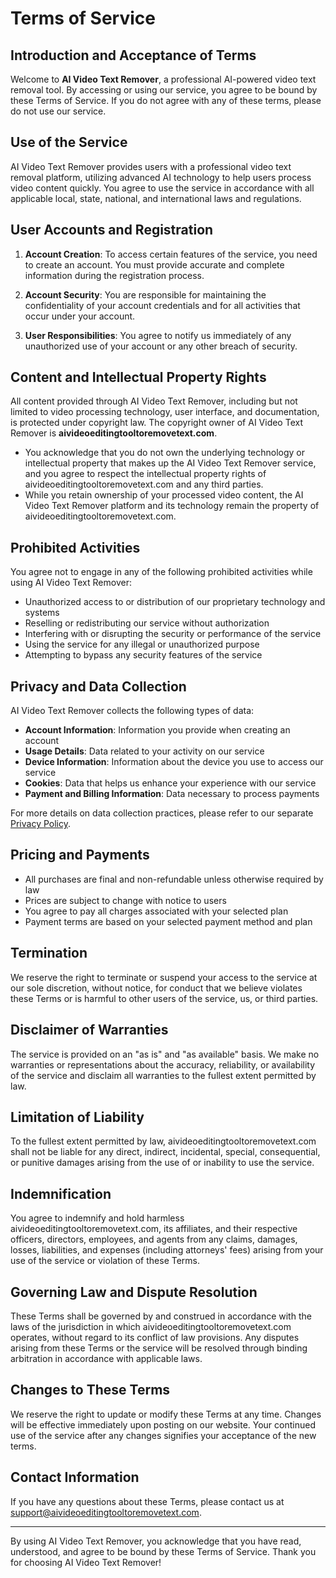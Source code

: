 # Terms of Service

## Introduction and Acceptance of Terms

Welcome to **AI Video Text Remover**, a professional AI-powered video text removal tool. By accessing or using our service, you agree to be bound by these Terms of Service. If you do not agree with any of these terms, please do not use our service.

## Use of the Service

AI Video Text Remover provides users with a professional video text removal platform, utilizing advanced AI technology to help users process video content quickly. You agree to use the service in accordance with all applicable local, state, national, and international laws and regulations.

## User Accounts and Registration

1. **Account Creation**: To access certain features of the service, you need to create an account. You must provide accurate and complete information during the registration process.

2. **Account Security**: You are responsible for maintaining the confidentiality of your account credentials and for all activities that occur under your account.

3. **User Responsibilities**: You agree to notify us immediately of any unauthorized use of your account or any other breach of security.

## Content and Intellectual Property Rights

All content provided through AI Video Text Remover, including but not limited to video processing technology, user interface, and documentation, is protected under copyright law. The copyright owner of AI Video Text Remover is **aivideoeditingtooltoremovetext.com**.

- You acknowledge that you do not own the underlying technology or intellectual property that makes up the AI Video Text Remover service, and you agree to respect the intellectual property rights of aivideoeditingtooltoremovetext.com and any third parties.
- While you retain ownership of your processed video content, the AI Video Text Remover platform and its technology remain the property of aivideoeditingtooltoremovetext.com.

## Prohibited Activities

You agree not to engage in any of the following prohibited activities while using AI Video Text Remover:

- Unauthorized access to or distribution of our proprietary technology and systems
- Reselling or redistributing our service without authorization
- Interfering with or disrupting the security or performance of the service
- Using the service for any illegal or unauthorized purpose
- Attempting to bypass any security features of the service

## Privacy and Data Collection

AI Video Text Remover collects the following types of data:

- **Account Information**: Information you provide when creating an account
- **Usage Details**: Data related to your activity on our service
- **Device Information**: Information about the device you use to access our service
- **Cookies**: Data that helps us enhance your experience with our service
- **Payment and Billing Information**: Data necessary to process payments

For more details on data collection practices, please refer to our separate [Privacy Policy](/privacy-policy).

## Pricing and Payments

- All purchases are final and non-refundable unless otherwise required by law
- Prices are subject to change with notice to users
- You agree to pay all charges associated with your selected plan
- Payment terms are based on your selected payment method and plan

## Termination

We reserve the right to terminate or suspend your access to the service at our sole discretion, without notice, for conduct that we believe violates these Terms or is harmful to other users of the service, us, or third parties.

## Disclaimer of Warranties

The service is provided on an "as is" and "as available" basis. We make no warranties or representations about the accuracy, reliability, or availability of the service and disclaim all warranties to the fullest extent permitted by law.

## Limitation of Liability

To the fullest extent permitted by law, aivideoeditingtooltoremovetext.com shall not be liable for any direct, indirect, incidental, special, consequential, or punitive damages arising from the use of or inability to use the service.

## Indemnification

You agree to indemnify and hold harmless aivideoeditingtooltoremovetext.com, its affiliates, and their respective officers, directors, employees, and agents from any claims, damages, losses, liabilities, and expenses (including attorneys' fees) arising from your use of the service or violation of these Terms.

## Governing Law and Dispute Resolution

These Terms shall be governed by and construed in accordance with the laws of the jurisdiction in which aivideoeditingtooltoremovetext.com operates, without regard to its conflict of law provisions. Any disputes arising from these Terms or the service will be resolved through binding arbitration in accordance with applicable laws.

## Changes to These Terms

We reserve the right to update or modify these Terms at any time. Changes will be effective immediately upon posting on our website. Your continued use of the service after any changes signifies your acceptance of the new terms.

## Contact Information

If you have any questions about these Terms, please contact us at [support@aivideoeditingtooltoremovetext.com](mailto:support@aivideoeditingtooltoremovetext.com).

---

By using AI Video Text Remover, you acknowledge that you have read, understood, and agree to be bound by these Terms of Service. Thank you for choosing AI Video Text Remover! 